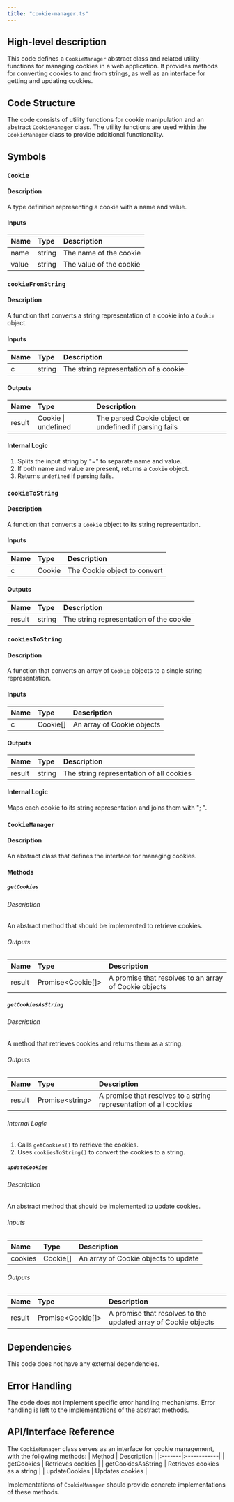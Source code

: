 ```yaml
---
title: "cookie-manager.ts"
---
```


## High-level description
This code defines a `CookieManager` abstract class and related utility functions for managing cookies in a web application. It provides methods for converting cookies to and from strings, as well as an interface for getting and updating cookies.

## Code Structure
The code consists of utility functions for cookie manipulation and an abstract `CookieManager` class. The utility functions are used within the `CookieManager` class to provide additional functionality.

## Symbols

### `Cookie`
#### Description
A type definition representing a cookie with a name and value.

#### Inputs
| Name | Type | Description |
|:-----|:-----|:------------|
| name | string | The name of the cookie |
| value | string | The value of the cookie |

### `cookieFromString`
#### Description
A function that converts a string representation of a cookie into a `Cookie` object.

#### Inputs
| Name | Type | Description |
|:-----|:-----|:------------|
| c | string | The string representation of a cookie |

#### Outputs
| Name | Type | Description |
|:-----|:-----|:------------|
| result | Cookie \| undefined | The parsed Cookie object or undefined if parsing fails |

#### Internal Logic
1. Splits the input string by "=" to separate name and value.
2. If both name and value are present, returns a `Cookie` object.
3. Returns `undefined` if parsing fails.

### `cookieToString`
#### Description
A function that converts a `Cookie` object to its string representation.

#### Inputs
| Name | Type | Description |
|:-----|:-----|:------------|
| c | Cookie | The Cookie object to convert |

#### Outputs
| Name | Type | Description |
|:-----|:-----|:------------|
| result | string | The string representation of the cookie |

### `cookiesToString`
#### Description
A function that converts an array of `Cookie` objects to a single string representation.

#### Inputs
| Name | Type | Description |
|:-----|:-----|:------------|
| c | Cookie[] | An array of Cookie objects |

#### Outputs
| Name | Type | Description |
|:-----|:-----|:------------|
| result | string | The string representation of all cookies |

#### Internal Logic
Maps each cookie to its string representation and joins them with "; ".

### `CookieManager`
#### Description
An abstract class that defines the interface for managing cookies.

#### Methods

##### `getCookies`
###### Description
An abstract method that should be implemented to retrieve cookies.

###### Outputs
| Name | Type | Description |
|:-----|:-----|:------------|
| result | Promise&lt;Cookie[]&gt; | A promise that resolves to an array of Cookie objects |

##### `getCookiesAsString`
###### Description
A method that retrieves cookies and returns them as a string.

###### Outputs
| Name | Type | Description |
|:-----|:-----|:------------|
| result | Promise&lt;string&gt; | A promise that resolves to a string representation of all cookies |

###### Internal Logic
1. Calls `getCookies()` to retrieve the cookies.
2. Uses `cookiesToString()` to convert the cookies to a string.

##### `updateCookies`
###### Description
An abstract method that should be implemented to update cookies.

###### Inputs
| Name | Type | Description |
|:-----|:-----|:------------|
| cookies | Cookie[] | An array of Cookie objects to update |

###### Outputs
| Name | Type | Description |
|:-----|:-----|:------------|
| result | Promise&lt;Cookie[]&gt; | A promise that resolves to the updated array of Cookie objects |

## Dependencies
This code does not have any external dependencies.

## Error Handling
The code does not implement specific error handling mechanisms. Error handling is left to the implementations of the abstract methods.

## API/Interface Reference
The `CookieManager` class serves as an interface for cookie management, with the following methods:
| Method | Description |
|:-------|:------------|
| getCookies | Retrieves cookies |
| getCookiesAsString | Retrieves cookies as a string |
| updateCookies | Updates cookies |

Implementations of `CookieManager` should provide concrete implementations of these methods.